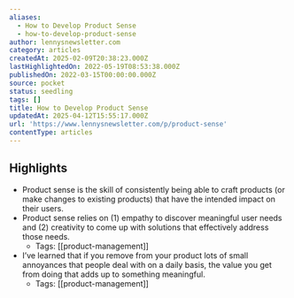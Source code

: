 ```yaml
---
aliases:
  - How to Develop Product Sense
  - how-to-develop-product-sense
author: lennysnewsletter.com
category: articles
createdAt: 2025-02-09T20:38:23.000Z
lastHighlightedOn: 2022-05-19T08:53:38.000Z
publishedOn: 2022-03-15T00:00:00.000Z
source: pocket
status: seedling
tags: []
title: How to Develop Product Sense
updatedAt: 2025-04-12T15:55:17.000Z
url: 'https://www.lennysnewsletter.com/p/product-sense'
contentType: articles
---
```

## Highlights

- Product sense is the skill of consistently being able to craft products (or make changes to existing products) that have the intended impact on their users.
- Product sense relies on (1) empathy to discover meaningful user needs and (2) creativity to come up with solutions that effectively address those needs.
    - Tags: [[product-management]]
- I’ve learned that if you remove from your product lots of small annoyances that people deal with on a daily basis, the value you get from doing that adds up to something meaningful.
    - Tags: [[product-management]]
